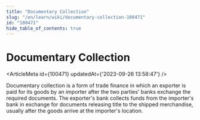 ```yaml
---
title: "Documentary Collection"
slug: "/en/learn/wiki/documentary-collection-100471"
id: "100471"
hide_table_of_contents: true
---
```



# Documentary Collection

<ArticleMeta id={100471} updatedAt={'2023-09-26 13:58:47'} />
<div className='border-solid border-b border-t-0 my-4 border-[var(--ifm-color-gray-300)]' />

Documentary collection is a form of trade finance in which an exporter is paid for its goods by an importer after the two parties' banks exchange the required documents. The exporter's bank collects funds from the importer's bank in exchange for documents releasing title to the shipped merchandise, usually after the goods arrive at the importer's location.
